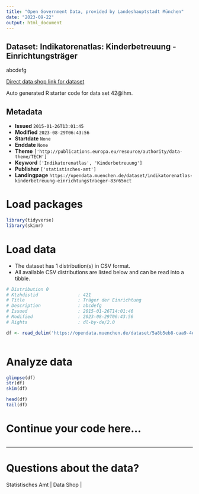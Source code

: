 ```yaml
---
title: "Open Government Data, provided by Landeshauptstadt München"
date: "2023-09-22"
output: html_document
---
```


## Dataset: Indikatorenatlas: Kinderbetreuung - Einrichtungsträger

abcdefg

[Direct data shop link for dataset](https://opendata.muenchen.de/dataset/42@lhm)

Auto generated R starter code for data set 42@lhm.

## Metadata

- **Issued** `2015-01-26T13:01:45`
- **Modified** `2023-08-29T06:43:56`
- **Startdate** `None`
- **Enddate** `None`
- **Theme** `['http://publications.europa.eu/resource/authority/data-theme/TECH']`
- **Keyword** `['Indikatorenatlas', 'Kinderbetreuung']`
- **Publisher** `['statistisches-amt']`
- **Landingpage** `https://opendata.muenchen.de/dataset/indikatorenatlas-kinderbetreuung-einrichtungstraeger-83r65mct`


# Load packages

```r

library(tidyverse)
library(skimr)

```

# Load data

-   The dataset has 1 distribution(s) in CSV format.
-   All available CSV distributions are listed below and can be read into a tibble.

```r

# Distribution 0
# Ktzhdistid               : 421
# Title                    : Träger der Einrichtung
# Description              : abcdefg
# Issued                   : 2015-01-26T14:01:46
# Modified                 : 2023-08-29T06:43:56
# Rights                   : dl-by-de/2.0

df <- read_delim('https://opendata.muenchen.de/dataset/5a8b5eb8-caa9-4ec5-93ac-db431365cb96/resource/305de6c4-09f7-4964-9da6-74630d289c90/download/indikat_kinderbetreuung_einrichtungstraeger_280823.csv')



```

# Analyze data

```r

glimpse(df)
str(df)
skim(df)

head(df)
tail(df)

```

# Continue your code here...

```r

```

------------------------------------------------------------------------

# Questions about the data?

Statistisches Amt | Data Shop | 
